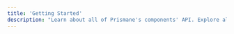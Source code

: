 ---
title: 'Getting Started'
description: "Learn about all of Prismane's components' API. Explore all of the props that they can receive and their CSS classes."
---

<GettingStarted category="components-api" />
